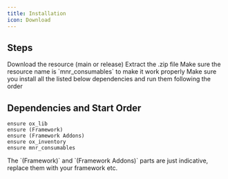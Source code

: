 ---
title: Installation
icon: Download
---

## Steps


<Steps>
  <Step>
  Download the resource (main or release)
  </Step>
  <Step>
  Extract the .zip file
  </Step>
  <Step>
  Make sure the resource name is `mnr_consumables` to make it work properly
  </Step>
  <Step>
  Make sure you install all the listed below dependencies and run them following the order
  </Step>
</Steps>

## Dependencies and Start Order

```mdx title="server.cfg"
ensure ox_lib
ensure (Framework)
ensure (Framework Addons)
ensure ox_inventory
ensure mnr_consumables
```

<Callout title="WARNING" type="warn">
  The `(Framework)` and `(Framework Addons)` parts are just indicative, replace them with your framework etc.
</Callout>
